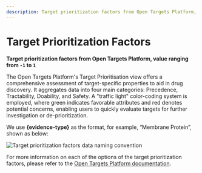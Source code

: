 ```yaml
---
description: Target prioritization factors from Open Targets Platform, value ranging from -1 to 1
---
```


# Target Prioritization Factors

**Target prioritization factors from Open Targets Platform, value ranging from `-1` to `1`**

The Open Targets Platform's Target Prioritisation view offers a comprehensive assessment of target-specific properties to aid in drug discovery. It aggregates data into four main categories: Precedence, Tractability, Doability, and Safety. A "traffic light" color-coding system is employed, where green indicates favorable attributes and red denotes potential concerns, enabling users to quickly evaluate targets for further investigation or de-prioritization.

We use **\{evidence-type}** as the format, for example, “Membrane Protein”, shown as below:

![Target prioritization factors data naming convention](../../public/image/docs/target-prioritization-factors-data-naming-convention.png)

For more information on each of the options of the target prioritization factors, please refer to the [Open Targets Platform documentation](https://platform-docs.opentargets.org/web-interface/target-prioritisation).